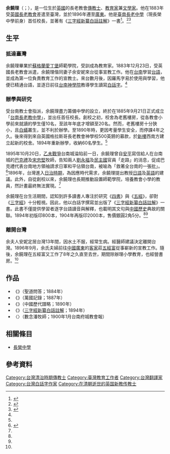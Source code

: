 {{Infobox person
| 姓名    = 余饒理
| 圖像    = George Ede I Jiau-li.jpg
| 圖像替代 = 
| 圖像說明 = 
| 原文名  = {{lang|en|George Ede}}
| 出生日期 = {{Birth date|1854|7|10}}
| 出生地點 = {{GBR}}
| 逝世日期 = {{Death date and age|1904|1|7|1854|7|10}}
| 逝世地點 = {{QING|廣東省}}[[潮州府|潮州府]][[揭陽縣|揭陽縣]][[五經富鎮|五經富鎮]]
| 國籍    = {{GBR}}
| 別名    = 
| 職業    = [[傳教士|傳教士]]、[[教育家|教育家]]、[[作家|作家]]
| 活躍時期 = {{TWN-QING}}<br />{{TWN-JPN}}
| 知名原因 = [[長榮中學|長榮中學]]創校校長
| 知名作品 = 《[[三字經新纂白話註解|三字經新纂白話註解]]》
| module = {{Infobox Chinese|child=yes|hide=no
| t = 余饒理
| s = 余饶理
| p = Yú Ráolǐ
| poj = Î Jiâu-lí}}
}}
'''余饒理'''（{{lang-en|George Ede}}；{{bd|1854年|7月10日|1904年|1月7日}}），是一位生於[[英國|英國]]的長老教會[[傳教士|傳教士]]、[[教育家|教育家]]兼[[文學家|文學家]]。他在1883年受[[英國長老會|英國長老教會]]差遣至臺灣，並於1896年遷至[[廣東|廣東]]。他是[[臺南市私立長榮高級中學|臺南長老中學]]（現長榮中學前身）首任校長，並著有《[[三字經新纂白話註解|三字經新纂白話註解]]》一書<ref name="史話312">{{cite web|url=http://www.laijohn.com/book4/312.htm|title=史話312 余饒理三字經註解|accessdate=|author=|date=|last=|first=|coauthors=|work=|publisher=教會史話|archive-date=2020-02-16|archive-url=https://web.archive.org/web/20200216134131/http://www.laijohn.com/book4/312.htm|dead-url=no}}</ref>。<ref name="夫人信">{{cite web|url=http://www.laijohn.com/archives/pm/Ede,G/biog/1.htm|title=余饒理校長夫人的親筆信|accessdate=|author=林信堅|date=1976|last=|first=|coauthors=|work=|publisher=宣教士人物檔|archive-date=2018-04-16|archive-url=https://web.archive.org/web/20180416012049/http://www.laijohn.com/archives/pm/Ede,G/biog/1.htm|dead-url=no}}</ref><ref name="楊士養">{{cite web|url=http://www.laijohn.com/archives/pm/Ede,G/biog/1.htm|title=余饒理小傳|accessdate=|author=楊士養|date=1966|last=|first=|coauthors=|work=|publisher=宣教士人物檔|archive-date=2018-04-16|archive-url=https://web.archive.org/web/20180416012049/http://www.laijohn.com/archives/pm/Ede,G/biog/1.htm|dead-url=no}}</ref>

== 生平 ==

===抵達臺灣===
余饒理畢業於[[蘇格蘭|蘇格蘭]][[愛丁堡|愛丁堡]]師範學院，受訓成為教育家。1883年12月23日，受英國長老教會派遣，余饒理偕同妻子余安妮來台從事宣教工作。他在[[台南府|台南]]學習[[台語|台語]]，並成為第一位負責教育工作的宣教士。來台數月後，因羅馬字易於使用與學習，他便已精通台語，並逐日前往[[台南神學院|台南神學院]]教導學生讀寫[[白話字|白話字]]。<ref name="楊士養"></ref>

===辦學與研究===
受台南教士會指派，余饒理盡力籌備中學的設立，終於在1885年9月21日正式成立「[[長榮中學|台南長老教中學]]」，並出任首任校長。創校之初，校舍為老舊樓房，從各教會小學前來就讀的學生僅10名，至該年年底才增額至20名。然而，老舊樓房十分狹小，且[[白蟻|白蟻]]叢生，並不利於辦學。至1890年時，更因考量學生安全，而停課4年之久。後來得到來自英國格拉斯哥長老教會神學校500英鎊的募款，於[[新樓醫院|新樓]]西南方建立起新的校舍。1894年重新辦學，收納60名學生。<ref name="楊士養"></ref>

1895年10月20日，[[乙未戰爭|乙未戰爭]]台南城淪陷前一日，余饒理曾自[[安平|安平]]寫信給人在台南城的[[巴克禮|巴克禮]]及[[宋忠堅|宋忠堅]]牧師，告知兩人[[劉永福|劉永福]]及[[台灣民主國|民主國]]官員「走路」的消息，促成巴克禮代表台南地方領袖請求日軍和平佔領台南，被喻為「救著全台南的一張批」。<ref name="劉永福走路啦">{{cite web |url=http://www.laijohn.com/archives/pm/Ede,G/1895.10.20/letter.htm |title=余饒理1895年10月20日批：劉永福走路啦 |accessdate= |last= |first= |author=林信堅 |coauthors= |date=1995 |work= |publisher=宣教士人物檔 |archive-date=2019年3月6日 |archive-url=https://web.archive.org/web/20190306101347/http://laijohn.com/archives/pm/Ede,G/1895.10.20/letter.htm |dead-url=no }}</ref>1896年，台灣進入[[台灣日治時期|日治時期]]，為因應時代需求，余饒理提出教授[[日語|日語]]及[[英語|英語]]的建議。此外，自從創校以來，余饒理也長期推動設置師範學院，培養教會小學的教員，然計畫最終無法實現。<ref name="楊士養"></ref>

余饒理在台生活期間，認知到許多讀書人專注於研究《[[四書|四書]]》與《[[五經|五經]]》，卻對《[[三字經|三字經]]》十分輕視。因此，他以白話字撰寫並出版了《[[三字經新纂白話註解|三字經新纂白話註解]]》一書。此書不僅提供學習者逐字台語讀音與解釋，也載明其文句與[[中國歷史|中國歷史]]典故的關聯。1894年初版印800本，1904年再版印2000本，售價銀圓2角5分。<ref name="楊士養"></ref><ref name="史話312"></ref>

===離開台灣===
余夫人安妮定居台灣13年間，因水土不服，經常生病。經醫師建議決定離開台灣。1896年9月，余氏夫婦前往[[中國|中國]][[廣東|廣東]]的[[客家|客家]]莊[[五經富鎮|五經富]]從事嶄新的宣教工作。隨後，余饒理在五經富又工作了8年之久直至去世，期間除辦理小學教育，也經營書房。<ref name="楊士養"></ref>

==作品==
*《{{lang|nan|Sèng-tō Būn-tap}}》（聖道問答；1884年）
*《{{lang|nan|Bān-kok Kì-lio̍k}}》（萬國記錄；1887年）
*《{{lang|nan|Tiong-kok Le̍k-tāi Phó͘-lio̍h}}》（中國歷代譜略；1890年）
*《{{lang|nan|Sam-jū-keng Sin-chōan Pe̍k-oā Chù-kái}}》（[[三字經新纂白話註解|三字經新纂白話註解]]；1894年）
*〈{{lang|nan|Siàu-liām Phoaⁿ Bo̍k-su}}〉（數念潘牧師；1900年1月台南府城教會報）

==相關條目==
*[[長榮中學|長榮中學]]

==參考資料==
{{reflist}}
[[Category:台灣清治時期傳教士|Category:台灣清治時期傳教士]]
[[Category:臺灣教育工作者|Category:臺灣教育工作者]]
[[Category:台灣翻譯家|Category:台灣翻譯家]]
[[Category:台灣白話字作家|Category:台灣白話字作家]]
[[Category:在清朝逝世的英国新教传教士|Category:在清朝逝世的英国新教传教士]]